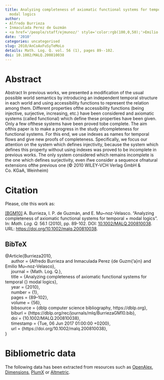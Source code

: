 ```yaml
---
title: Analyzing completeness of axiomatic functional systems for temporal {\texttimes}
  modal logics
author:
- Alfredo Burrieza
- Inmaculada Perez de Guzmán
- <a href='/people/staff/ejmunoz/' style='color:rgb(100,0,50);'>Emilio Muñoz Velasco</a>
date: '2010'
categories: uncategorised
slug: 2010/AnCoAxFuSyTeMoLo
details: Math. Log. Q. vol. 56 (1), pages 89--102.
doi: 10.1002/MALQ.200810038
---
```




# Abstract


Abstract In previous works, we presented a modification of the usual possible world semantics by introducing an independent temporal structure in each world and using accessibility functions to represent the relation among them. Different properties ofthe accessibility functions (being injective, surjective, increasing, etc.) have been considered and axiomatic systems (called functional) which define these properties have been given. Only a few ofthese systems have been proved tobe complete. The aim ofthis paper is to make a progress in the study ofcompleteness for functional systems. For this end, we use indexes as names for temporal flows and give new proofs of completeness. Specifically, we focus our attention on the system which defines injectivity, because the system which defines this property without using indexes was proved to be incomplete in previous works. The only system considered which remains incomplete is the one which defines surjectivity, even ifwe consider a sequence ofnatural extensions ofthe previous one (© 2010 WILEY‐VCH Verlag GmbH &amp; Co. KGaA, Weinheim)








# Citation
Please, cite this work as:


<a name=bib-Burrieza2010></a>[[BGM10]](#cite-Burrieza2010) A. Burrieza, I. P. de Guzmán, and E. Mu~noz-Velasco. “Analyzing completeness of axiomatic functional systems for temporal × modal logics”. In: _Math. Log. Q._ 56.1 (2010), pp. 89-102. DOI: [10.1002/MALQ.200810038](https://doi.org/10.1002%2FMALQ.200810038). URL: [https://doi.org/10.1002/malq.200810038](https://doi.org/10.1002/malq.200810038).

::: {.callout-note appearance="minimal" collapse=true}

## BibTeX

@Article{Burrieza2010,<br>&nbsp;&nbsp;&nbsp;&nbsp;  author = {Alfredo Burrieza and Inmaculada Perez {de Guzm{\a'a}n} and Emilio Mu~noz-Velasco},<br>&nbsp;&nbsp;&nbsp;&nbsp;  journal = {Math. Log. Q.},<br>&nbsp;&nbsp;&nbsp;&nbsp;  title = {Analyzing completeness of axiomatic functional systems for temporal {\texttimes} modal logics},<br>&nbsp;&nbsp;&nbsp;&nbsp;  year = {2010},<br>&nbsp;&nbsp;&nbsp;&nbsp;  number = {1},<br>&nbsp;&nbsp;&nbsp;&nbsp;  pages = {89--102},<br>&nbsp;&nbsp;&nbsp;&nbsp;  volume = {56},<br>&nbsp;&nbsp;&nbsp;&nbsp;  bibsource = {dblp computer science bibliography, https://dblp.org},<br>&nbsp;&nbsp;&nbsp;&nbsp;  biburl = {https://dblp.org/rec/journals/mlq/BurriezaGM10.bib},<br>&nbsp;&nbsp;&nbsp;&nbsp;  doi = {10.1002/MALQ.200810038},<br>&nbsp;&nbsp;&nbsp;&nbsp;  timestamp = {Tue, 06 Jun 2017 01:00:00 +0200},<br>&nbsp;&nbsp;&nbsp;&nbsp;  url = {https://doi.org/10.1002/malq.200810038},<br>}

:::



# Bibliometric data


The following data has been extracted from resources such as [OpenAlex](https://openalex.org/), [Dimensions](https://app.dimensions.ai/), [PlumX](https://www.elsevier.com/insights/metrics/plumx) or [Altmetric](https://www.altmetric.com/).

<div style="display: flex; justify-content: center; align-items: center; height: 100%;">
<span class="__dimensions_badge_embed__" data-doi="10.1002/MALQ.200810038" data-legend="always"></span></div><script async src="https://badge.dimensions.ai/badge.js" charset="utf-8"></script>

<div style="display: flex; justify-content: center; align-items: center; height: 100%;">
<a href="https://plu.mx/plum/a/?doi=10.1002/MALQ.200810038" class="plumx-details" data-site="plum" data-hide-when-empty="true">Analyzing completeness of axiomatic functional systems for temporal {\texttimes} modal logics</a></div>

<div style="display: flex; justify-content: center; align-items: center; height: 100%;">
<script type="text/javascript" src="https://d1bxh8uas1mnw7.cloudfront.net/assets/embed.js"></script><div data-badge-type="medium-donut" class="altmetric-embed" data-badge-details="right" data-doi="10.1002/MALQ.200810038"></div></div>


## Cites

The following graph plots the number of cites received by this work from its publication, on a yearly basis.

```r
#| echo: false
#| results: asis
#| warning: false
#| message: false
source(here::here('scripts', 'manage_publications.R'))
df <- readRDS('citation_history.rds')
plot_citation_history(df)
```



## Papers citing this work

The following is a non-exhaustive list of papers that cite this work:


<a name=bib-Burrieza_2017></a>[[1]](#cite-Burrieza_2017) A. Burrieza, I. Fortes, and I. P. de Guzmán. “Completeness of a functional system for surjective functions”. In: _Mathematical Logic Quarterly_ 63.6 (Dec. 2017), p. 574–597. ISSN: 1521-3870. DOI: [10.1002/malq.201600011](https://doi.org/10.1002%2Fmalq.201600011). URL: [http://dx.doi.org/10.1002/malq.201600011](http://dx.doi.org/10.1002/malq.201600011).

<a name=bib-Burrieza_2009></a>[[2]](#cite-Burrieza_2009) A. Burrieza, I. P. de Guzmán, and E. Muñoz-Velasco. “Functional systems in the context of temporal×modal logics with indexed flows”. In: _International Journal of Computer Mathematics_ 86.10–11 (Nov. 2009), p. 1696–1706. ISSN: 1029-0265. DOI: [10.1080/00207160902795619](https://doi.org/10.1080%2F00207160902795619). URL: [http://dx.doi.org/10.1080/00207160902795619](http://dx.doi.org/10.1080/00207160902795619).

